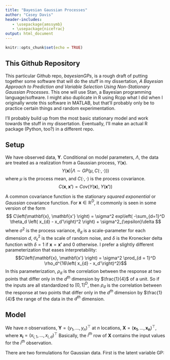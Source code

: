 ```yaml
---
title: "Bayesian Gaussian Processes"
author: "Casey Davis"
header-includes:
   - \usepackage{amssymb}
   - \usepackage{nicefrac}
output: html_document
---
```


```r
knitr::opts_chunk$set(echo = TRUE)
```

## This Github Repository

This particular Github repo, *bayesianGPs*, is a rough draft of putting together some software that will do the stuff in my dissertation, *A Bayesian Approach to Prediction and Variable Selection Using Non-Stationary Gaussian Processes*. This one will use Stan, a Bayesian programming language/software. I might also duplicate in R using Rcpp what I did when I originally wrote this software in MATLAB, but that'll probably only be to practice certain things and random experimentation. 

I'll probably build up from the most basic stationary model and work towards the stuff in my dissertation. Eventually, I'll make an actual R package (Python, too?) in a different repo.

## Setup

We have observed data, $\mathbf{Y}$. Conditional on model parameters, $\Lambda$, the data are treated as a realization from a Gaussian process, $Y(\mathbf{x})$. $$ Y(\mathbf{x}) | \Lambda \sim GP\left( \mu, C\left(\cdot, \cdot \right) ) \right)$$ where $\mu$ is the process mean, and $C\left(\cdot, \cdot \right)$ is the process covariance. $$ C\left(\mathbf{x}, \mathbf{x'} \right) = Cov\left( Y\left(\mathbf{x} \right),\; Y\left(\mathbf{x'} \right)  \right) $$

A common covariance function is the stationary *squared exponential* or *Gaussian* covariance function. For $\mathbf{x} \in \mathbb{R}^D$, it commonly is seen in some version of the form $$ C\left(\mathbf{x}, \mathbf{x'} \right) = \sigma^2 exp\left( -\sum_{d=1}^D \theta_d \left( x_{d} - x_d'\right)^2 \right) + \sigma^2_{\epsilon}\delta $$ where $\sigma^2$ is the process variance, $\theta_d$ is a scale-parameter for each dimension *d*, $\sigma^2_{\epsilon}$ is the scale of random noise, and $\delta$ is the Kronecker delta function with $\delta = 1$ if $\mathbf{x} = \mathbf{x'}$ and 0 otherwise. I prefer a slightly different parameterization that eases interpretability: $$C\left(\mathbf{x}, \mathbf{x'} \right) = \sigma^2 \prod_{d = 1}^D \rho_d^{16\left( x_{d} - x_d'\right)^2}$$ In this parameterization, $\rho_d$ is the correlation between the response at two points that differ only in the $d^{th}$ dimension by $\frac{1}{4}$ of a unit. So if the inputs are all standardized to $[0,1]^D$, then $\rho_d$ is the correlation between the response at two points that differ only in the $d^{th}$ dimension by $\frac{1}{4}$ the range of the data in the $d^{th}$ dimension.

## Model

We have $n$ observations, $\mathbf{Y} = \left(y_1, \ldots, y_n\right)^{\top}$ at $n$ locations, $\mathbf{X} = \left(\mathbf{x_1},\ldots, \mathbf{x_n} \right)^{\top}$, where $\mathbf{x_i} = \left( x_{i,1}, \ldots, x_{i,d}\right)^{\top}$ Basically, the $i^{th}$ row of $\mathbf{X}$ contains the input values for the $i^{th}$ observation.

There are two formulations for Gaussian data. First is the latent variable GP:
\begin{align*} y_i | \mathbf{\Lambda}, f_i &\sim N(f_i, \sigma^2_{\epsilon}) ,  i = 1,\ldots,n \\ \mathbf{f} | \mathbf{\Lambda} &\sim N_n\left(\mu\mathbf{1_n}, \mathbf{K} \right) \\ \rho_d &\sim Beta\left( \alpha_d, \beta_d\right),  d = 1,\ldots,D \\ \sigma &\sim whatever \\ \sigma_{\epsilon} &\sim whatever \\ p(\mu) &\propto 1 \end{align*}

<!-- Let $\mathbf{R}$ be an $n \times n$ correlation matrix for the observed data: $$ R_{ij} = \prod_{h = 1}^d \rho_h^{16\left( x_{i_h} - x_{j_h}\right)^2} $$ -->